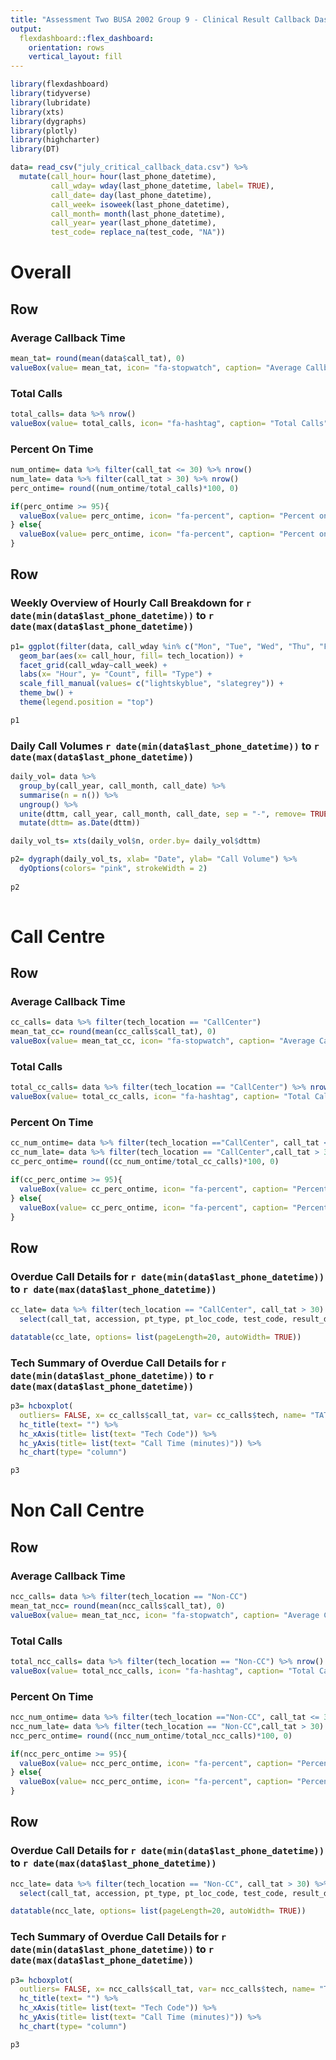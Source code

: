```yaml
---
title: "Assessment Two BUSA 2002 Group 9 - Clinical Result Callback Dashboard"
output: 
  flexdashboard::flex_dashboard:
    orientation: rows
    vertical_layout: fill
---
```


```r
library(flexdashboard)
library(tidyverse)
library(lubridate)
library(xts)
library(dygraphs)
library(plotly)
library(highcharter)
library(DT)
```

```r
data= read_csv("july_critical_callback_data.csv") %>%
  mutate(call_hour= hour(last_phone_datetime),
         call_wday= wday(last_phone_datetime, label= TRUE),
         call_date= day(last_phone_datetime),
         call_week= isoweek(last_phone_datetime),
         call_month= month(last_phone_datetime),
         call_year= year(last_phone_datetime),
         test_code= replace_na(test_code, "NA"))

```

Overall {data-icon="fa-phone-volume"}
===
Row
-----------------------------------------------------------------------

### Average Callback Time

```r
mean_tat= round(mean(data$call_tat), 0)
valueBox(value= mean_tat, icon= "fa-stopwatch", caption= "Average Callback Time", color= "lightblue")

```

### Total Calls

```r
total_calls= data %>% nrow()
valueBox(value= total_calls, icon= "fa-hashtag", caption= "Total Calls", color= "violet")

```

### Percent On Time

```r
num_ontime= data %>% filter(call_tat <= 30) %>% nrow()
num_late= data %>% filter(call_tat > 30) %>% nrow()
perc_ontime= round((num_ontime/total_calls)*100, 0)

if(perc_ontime >= 95){
  valueBox(value= perc_ontime, icon= "fa-percent", caption= "Percent on Time", color= "lightgreen")
} else{
  valueBox(value= perc_ontime, icon= "fa-percent", caption= "Percent on Time", color= "red")
}

```

Row
-----------------------------------------------------------------------

### Weekly Overview of Hourly Call Breakdown for `r date(min(data$last_phone_datetime))` to `r date(max(data$last_phone_datetime))`

```r
p1= ggplot(filter(data, call_wday %in% c("Mon", "Tue", "Wed", "Thu", "Fri"))) +
  geom_bar(aes(x= call_hour, fill= tech_location)) +
  facet_grid(call_wday~call_week) +
  labs(x= "Hour", y= "Count", fill= "Type") +
  scale_fill_manual(values= c("lightskyblue", "slategrey")) +
  theme_bw() +
  theme(legend.position = "top")

p1
```

### Daily Call Volumes `r date(min(data$last_phone_datetime))` to `r date(max(data$last_phone_datetime))`

```r
daily_vol= data %>%
  group_by(call_year, call_month, call_date) %>%
  summarise(n = n()) %>%
  ungroup() %>%
  unite(dttm, call_year, call_month, call_date, sep = "-", remove= TRUE) %>%
  mutate(dttm= as.Date(dttm))

daily_vol_ts= xts(daily_vol$n, order.by= daily_vol$dttm)

p2= dygraph(daily_vol_ts, xlab= "Date", ylab= "Call Volume") %>%
  dyOptions(colors= "pink", strokeWidth = 2)
  
p2
  
```

Call Centre {data-icon="fa-users"}
===

Row
-----------------------------------------------------------------------

### Average Callback Time

```r
cc_calls= data %>% filter(tech_location == "CallCenter")
mean_tat_cc= round(mean(cc_calls$call_tat), 0)
valueBox(value= mean_tat_cc, icon= "fa-stopwatch", caption= "Average Callback Time", color= "lightblue")
```

### Total Calls

```r
total_cc_calls= data %>% filter(tech_location == "CallCenter") %>% nrow()
valueBox(value= total_cc_calls, icon= "fa-hashtag", caption= "Total Calls", color= "violet")

```

### Percent On Time

```r

cc_num_ontime= data %>% filter(tech_location =="CallCenter", call_tat <= 30) %>% nrow()
cc_num_late= data %>% filter(tech_location == "CallCenter",call_tat > 30) %>% nrow()
cc_perc_ontime= round((cc_num_ontime/total_cc_calls)*100, 0)

if(cc_perc_ontime >= 95){
  valueBox(value= cc_perc_ontime, icon= "fa-percent", caption= "Percent on Time", color= "lightgreen")
} else{
  valueBox(value= cc_perc_ontime, icon= "fa-percent", caption= "Percent on Time", color= "red")
}

```

Row
-----------------------------------------------------------------------

### Overdue Call Details for `r date(min(data$last_phone_datetime))` to `r date(max(data$last_phone_datetime))`

```r
cc_late= data %>% filter(tech_location == "CallCenter", call_tat > 30) %>%
  select(call_tat, accession, pt_type, pt_loc_code, test_code, result_datetime, phoned_title, tech)

datatable(cc_late, options= list(pageLength=20, autoWidth= TRUE))

```

### Tech Summary of Overdue Call Details for `r date(min(data$last_phone_datetime))` to `r date(max(data$last_phone_datetime))`

```r
p3= hcboxplot(
  outliers= FALSE, x= cc_calls$call_tat, var= cc_calls$tech, name= "TAT", color= "red", lineWidth= 2) %>%
  hc_title(text= "") %>%
  hc_xAxis(title= list(text= "Tech Code")) %>%
  hc_yAxis(title= list(text= "Call Time (minutes)")) %>%
  hc_chart(type= "column")

p3

```

Non Call Centre {data-icon="fa-users-slash"}
===

Row
-----------------------------------------------------------------------

### Average Callback Time

```r
ncc_calls= data %>% filter(tech_location == "Non-CC")
mean_tat_ncc= round(mean(ncc_calls$call_tat), 0)
valueBox(value= mean_tat_ncc, icon= "fa-stopwatch", caption= "Average Callback Time", color= "lightblue")
```


### Total Calls

```r
total_ncc_calls= data %>% filter(tech_location == "Non-CC") %>% nrow()
valueBox(value= total_ncc_calls, icon= "fa-hashtag", caption= "Total Calls", color= "violet")

```

### Percent On Time

```r

ncc_num_ontime= data %>% filter(tech_location =="Non-CC", call_tat <= 30) %>% nrow()
ncc_num_late= data %>% filter(tech_location == "Non-CC",call_tat > 30) %>% nrow()
ncc_perc_ontime= round((ncc_num_ontime/total_ncc_calls)*100, 0)

if(ncc_perc_ontime >= 95){
  valueBox(value= ncc_perc_ontime, icon= "fa-percent", caption= "Percent on Time", color= "lightgreen")
} else{
  valueBox(value= ncc_perc_ontime, icon= "fa-percent", caption= "Percent on Time", color= "red")
}

```


Row
-----------------------------------------------------------------------

### Overdue Call Details for `r date(min(data$last_phone_datetime))` to `r date(max(data$last_phone_datetime))`

```r
ncc_late= data %>% filter(tech_location == "Non-CC", call_tat > 30) %>%
  select(call_tat, accession, pt_type, pt_loc_code, test_code, result_datetime, phoned_title, tech)

datatable(ncc_late, options= list(pageLength=20, autoWidth= TRUE))

```


### Tech Summary of Overdue Call Details for `r date(min(data$last_phone_datetime))` to `r date(max(data$last_phone_datetime))`

```r
p3= hcboxplot(
  outliers= FALSE, x= ncc_calls$call_tat, var= ncc_calls$tech, name= "TAT", color= "red", lineWidth= 2) %>%
  hc_title(text= "") %>%
  hc_xAxis(title= list(text= "Tech Code")) %>%
  hc_yAxis(title= list(text= "Call Time (minutes)")) %>%
  hc_chart(type= "column")

p3

```
